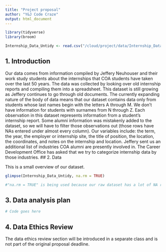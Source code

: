 ```yaml
---
title: "Project proposal"
author: "Y&J Code Craze"
output: html_document
---
```


```r
library(tidyverse)
library(broom)

Internship_Data_Untidy <- read.csv("/cloud/project/data/Internship_Data_Untidy.csv")
```

## 1. Introduction
  Our data comes from information compiled by Jeffery Neuhouser and their work study students about the internships that COA students have taken over the last 50 years. The data was collected by looking over old internship reports and compiling them into a spreadsheet. This dataset is still growing as Jeffery continues to go through old documents. The currently expanding nature of the body of data  means that our dataset contains data only from students whose last names begin with the letters A through M. We don’t have information for students with surnames from N through Z. Each observation in this dataset represents information from a student's internship report. Some alumni information was mistakenly added to the dataset, so we will have to filter those observations out (those rows have NAs entered under almost every column). Our variables include: the term, the year, the employer or internship site, the title of position, the location, the coordinates, and notes on the internship and location. Jeffery sent us an additional list of industries COA alumni are presently involved in. The Career Development Office has asked that we try to categorize internship data by those industries. 
## 2. Data

This is a small overview of our dataset.

```r
glimpse(Internship_Data_Untidy, na.rm = TRUE) 

#"na.rm = TRUE" is being used because our raw dataset has a lot of NA rows that we were instructed by our data source (Jeffry Neuhouser) to disregard. The data will be tidied and sorted further into the project
```

## 3. Data analysis plan


```r
# Code goes here
```


## 4. Data Ethics Review

The data ethics review section will be introduced in a separate class and is not part of the original proposal deadline.

